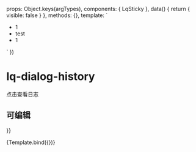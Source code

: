 

<Meta title="组件/sticky" component={LqSticky} argTypes={{}} />

  props: Object.keys(argTypes),
  components: { LqSticky },
  data() {
    return {
      visible: false
    }
  },
  methods: {},
  template: ` 
  <div>
    <ul>
      <li v-for="item in Array.from({length: 20})">1 </li>
      <lq-sticky v-bind="$props">
        <li> test</li>
      </lq-sticky>
      <li v-for="item in Array.from({length: 20})">1 </li>
    </ul>
  </div>
`
})

# lq-dialog-history

点击查看日志

## 可编辑

<Canvas>
<Story
  name="默认"
  args={{

  }}
>
  {Template.bind({})}
</Story>
</Canvas>

<ArgsTable story="默认" />

